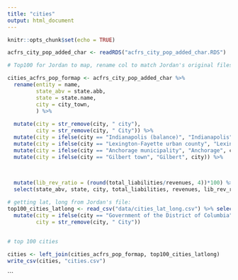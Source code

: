 ```yaml
---
title: "cities"
output: html_document
---
```


```r
knitr::opts_chunk$set(echo = TRUE)
```


```r
acfrs_city_pop_added_char <- readRDS("acfrs_city_pop_added_char.RDS")

# Top100 for Jordan to map, rename col to match Jordan's original files 

cities_acfrs_pop_formap <- acfrs_city_pop_added_char %>% 
  rename(entity = name,
         state_abv = state.abb, 
         state = state.name, 
         city = city_town, 
         ) %>% 
  
  mutate(city = str_remove(city, " city"), 
         city = str_remove(city, " City")) %>% 
  mutate(city = ifelse(city == "Indianapolis (balance)", "Indianapolis", city)) %>% 
  mutate(city = ifelse(city == "Lexington-Fayette urban county", "Lexington", city)) %>% 
  mutate(city = ifelse(city == "Anchorage municipality", "Anchorage", city)) %>% 
  mutate(city = ifelse(city == "Gilbert town", "Gilbert", city)) %>% 
  
  

  mutate(lib_rev_ratio = (round(total_liabilities/revenues, 4))*100) %>% 
  select(state_abv, state, city, total_liabilities, revenues, lib_rev_ratio, population) %>% arrange(desc(population)) %>% slice(1:100) 

# getting lat, long from Jordan's file: 
top100_cities_latlong <- read_csv("data/cities_lat_long.csv") %>% select(state_abv, city, lat, long) %>% 
  mutate(city = ifelse(city == "Government of the District of Columbia", "Washington", city),
         city = str_remove(city, " City")) 
  
  
# top 100 cities

cities <- left_join(cities_acfrs_pop_formap, top100_cities_latlong)
write_csv(cities, "cities.csv")
```
```

